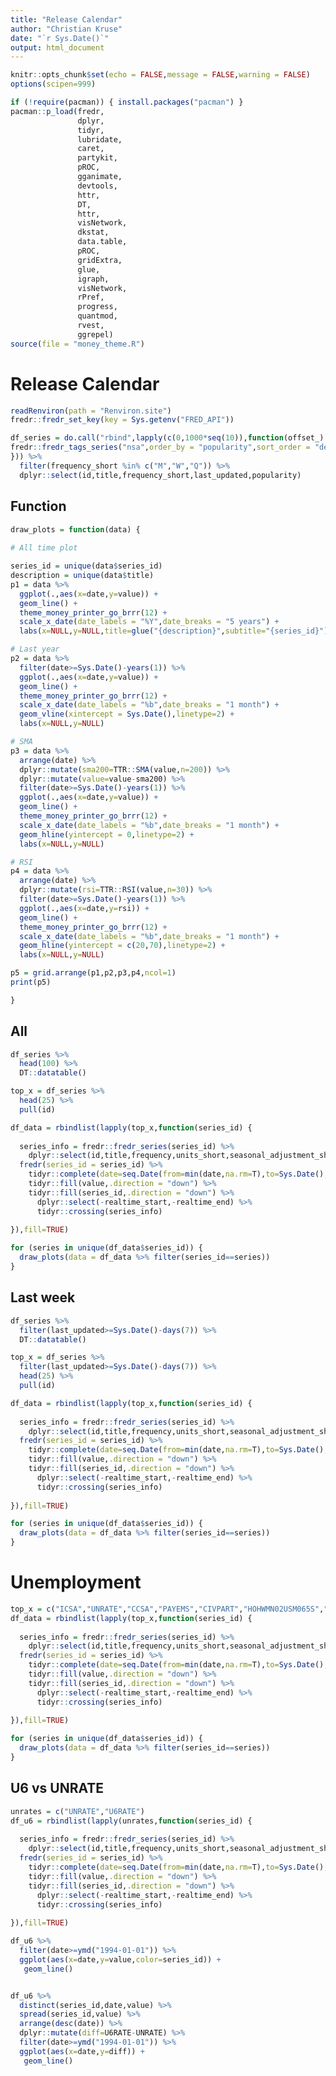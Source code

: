 ```yaml
---
title: "Release Calendar"
author: "Christian Kruse"
date: "`r Sys.Date()`"
output: html_document
---
```


```r
knitr::opts_chunk$set(echo = FALSE,message = FALSE,warning = FALSE)
options(scipen=999)
```

```r

if (!require(pacman)) { install.packages("pacman") }
pacman::p_load(fredr,
               dplyr,
               tidyr,
               lubridate,
               caret,
               partykit,
               pROC,
               gganimate,
               devtools,
               httr,
               DT,
               httr,
               visNetwork,
               dkstat,
               data.table,
               pROC,
               gridExtra,
               glue,
               igraph,
               visNetwork,
               rPref,
               progress,
               quantmod,
               rvest,
               ggrepel)
source(file = "money_theme.R")
```

# Release Calendar

```r
readRenviron(path = "Renviron.site")
fredr::fredr_set_key(key = Sys.getenv("FRED_API"))
```

```r
df_series = do.call("rbind",lapply(c(0,1000*seq(10)),function(offset_) {
fredr::fredr_tags_series("nsa",order_by = "popularity",sort_order = "desc",offset = offset_)
})) %>% 
  filter(frequency_short %in% c("M","W","Q")) %>% 
  dplyr::select(id,title,frequency_short,last_updated,popularity)
```

## Function


```r
draw_plots = function(data) {
  
# All time plot

series_id = unique(data$series_id)
description = unique(data$title)
p1 = data %>% 
  ggplot(.,aes(x=date,y=value)) +
  geom_line() +
  theme_money_printer_go_brrr(12) +
  scale_x_date(date_labels = "%Y",date_breaks = "5 years") +
  labs(x=NULL,y=NULL,title=glue("{description}",subtitle="{series_id}"))

# Last year
p2 = data %>% 
  filter(date>=Sys.Date()-years(1)) %>% 
  ggplot(.,aes(x=date,y=value)) +
  geom_line() +
  theme_money_printer_go_brrr(12) +
  scale_x_date(date_labels = "%b",date_breaks = "1 month") +
  geom_vline(xintercept = Sys.Date(),linetype=2) +
  labs(x=NULL,y=NULL)

# SMA
p3 = data %>% 
  arrange(date) %>% 
  dplyr::mutate(sma200=TTR::SMA(value,n=200)) %>% 
  dplyr::mutate(value=value-sma200) %>% 
  filter(date>=Sys.Date()-years(1)) %>% 
  ggplot(.,aes(x=date,y=value)) +
  geom_line() +
  theme_money_printer_go_brrr(12) +
  scale_x_date(date_labels = "%b",date_breaks = "1 month") +
  geom_hline(yintercept = 0,linetype=2) +
  labs(x=NULL,y=NULL)

# RSI
p4 = data %>% 
  arrange(date) %>% 
  dplyr::mutate(rsi=TTR::RSI(value,n=30)) %>% 
  filter(date>=Sys.Date()-years(1)) %>% 
  ggplot(.,aes(x=date,y=rsi)) +
  geom_line() +
  theme_money_printer_go_brrr(12) +
  scale_x_date(date_labels = "%b",date_breaks = "1 month") +
  geom_hline(yintercept = c(20,70),linetype=2) +
  labs(x=NULL,y=NULL)

p5 = grid.arrange(p1,p2,p3,p4,ncol=1)
print(p5)

}
```

## All

```r
df_series %>% 
  head(100) %>% 
  DT::datatable()
```


```r
top_x = df_series %>% 
  head(25) %>% 
  pull(id)
```


```r
df_data = rbindlist(lapply(top_x,function(series_id) {
  
  series_info = fredr::fredr_series(series_id) %>% 
    dplyr::select(id,title,frequency,units_short,seasonal_adjustment_short,popularity)
  fredr(series_id = series_id) %>% 
    tidyr::complete(date=seq.Date(from=min(date,na.rm=T),to=Sys.Date(),by="1 day")) %>% 
    tidyr::fill(value,.direction = "down") %>% 
    tidyr::fill(series_id,.direction = "down") %>% 
      dplyr::select(-realtime_start,-realtime_end) %>% 
      tidyr::crossing(series_info)
  
}),fill=TRUE)
```

```r
for (series in unique(df_data$series_id)) {
  draw_plots(data = df_data %>% filter(series_id==series))
}
```

## Last week

```r
df_series %>% 
  filter(last_updated>=Sys.Date()-days(7)) %>% 
  DT::datatable()
```

```r
top_x = df_series %>% 
  filter(last_updated>=Sys.Date()-days(7)) %>% 
  head(25) %>% 
  pull(id)
```


```r
df_data = rbindlist(lapply(top_x,function(series_id) {
  
  series_info = fredr::fredr_series(series_id) %>% 
    dplyr::select(id,title,frequency,units_short,seasonal_adjustment_short,popularity)
  fredr(series_id = series_id) %>% 
    tidyr::complete(date=seq.Date(from=min(date,na.rm=T),to=Sys.Date(),by="1 day")) %>% 
    tidyr::fill(value,.direction = "down") %>% 
    tidyr::fill(series_id,.direction = "down") %>% 
      dplyr::select(-realtime_start,-realtime_end) %>% 
      tidyr::crossing(series_info)
  
}),fill=TRUE)
```

```r

for (series in unique(df_data$series_id)) {
  draw_plots(data = df_data %>% filter(series_id==series))
}

```


# Unemployment

```r

top_x = c("ICSA","UNRATE","CCSA","PAYEMS","CIVPART","HOHWMN02USM065S","CES0500000017","ADPWNUSNERSA","M08343USM232SNBR","LES1252881600Q")
df_data = rbindlist(lapply(top_x,function(series_id) {
  
  series_info = fredr::fredr_series(series_id) %>% 
    dplyr::select(id,title,frequency,units_short,seasonal_adjustment_short,popularity)
  fredr(series_id = series_id) %>% 
    tidyr::complete(date=seq.Date(from=min(date,na.rm=T),to=Sys.Date(),by="1 day")) %>% 
    tidyr::fill(value,.direction = "down") %>% 
    tidyr::fill(series_id,.direction = "down") %>% 
      dplyr::select(-realtime_start,-realtime_end) %>% 
      tidyr::crossing(series_info)
  
}),fill=TRUE)
```



```r

for (series in unique(df_data$series_id)) {
  draw_plots(data = df_data %>% filter(series_id==series))
}

```

## U6 vs UNRATE


```r

unrates = c("UNRATE","U6RATE")
df_u6 = rbindlist(lapply(unrates,function(series_id) {
  
  series_info = fredr::fredr_series(series_id) %>% 
    dplyr::select(id,title,frequency,units_short,seasonal_adjustment_short,popularity)
  fredr(series_id = series_id) %>% 
    tidyr::complete(date=seq.Date(from=min(date,na.rm=T),to=Sys.Date(),by="1 day")) %>% 
    tidyr::fill(value,.direction = "down") %>% 
    tidyr::fill(series_id,.direction = "down") %>% 
      dplyr::select(-realtime_start,-realtime_end) %>% 
      tidyr::crossing(series_info)
  
}),fill=TRUE)

df_u6 %>% 
  filter(date>=ymd("1994-01-01")) %>% 
  ggplot(aes(x=date,y=value,color=series_id)) +
   geom_line()


df_u6 %>% 
  distinct(series_id,date,value) %>% 
  spread(series_id,value) %>% 
  arrange(desc(date)) %>% 
  dplyr::mutate(diff=U6RATE-UNRATE) %>% 
  filter(date>=ymd("1994-01-01")) %>% 
  ggplot(aes(x=date,y=diff)) +
   geom_line()
```

